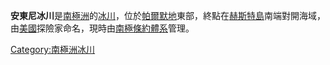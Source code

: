 {{Coord|69|47|S|62|45|W|display=title}}

'''安東尼冰川'''是[[南極洲|南極洲]]的[[冰川|冰川]]，位於[[帕爾默地|帕爾默地]]東部，終點在[[赫斯特島|赫斯特島]]南端對開海域，由[[美國|美國]]探險家命名，現時由[[南極條約體系|南極條約體系]]管理。

{{Antarctica-geo-stub}}
[[Category:南極洲冰川|Category:南極洲冰川]]